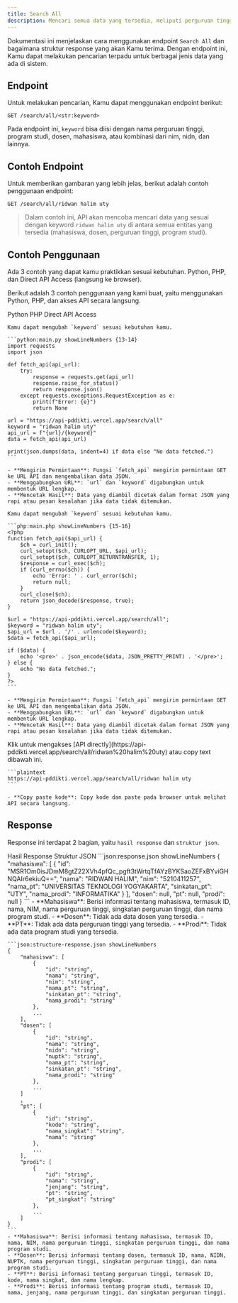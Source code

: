 ```yaml
---
title: Search All
description: Mencari semua data yang tersedia, meliputi perguruan tinggi, program studi, dosen, dan mahasiswa.
---
```


Dokumentasi ini menjelaskan cara menggunakan endpoint `Search All` dan bagaimana struktur response yang akan Kamu terima. Dengan endpoint ini, Kamu dapat melakukan pencarian terpadu untuk berbagai jenis data yang ada di sistem.

## Endpoint

Untuk melakukan pencarian, Kamu dapat menggunakan endpoint berikut:

```plaintext
GET /search/all/<str:keyword>
```

Pada endpoint ini, `keyword` bisa diisi dengan nama perguruan tinggi, program studi, dosen, mahasiswa, atau kombinasi dari nim, nidn, dan lainnya.

## Contoh Endpoint

Untuk memberikan gambaran yang lebih jelas, berikut adalah contoh penggunaan endpoint:

```plaintext
GET /search/all/ridwan halim uty
```

> Dalam contoh ini, API akan mencoba mencari data yang sesuai dengan keyword `ridwan halim uty` di antara semua entitas yang tersedia (mahasiswa, dosen, perguruan tinggi, program studi).

## Contoh Penggunaan

<Note type="danger" title="perhatian!">
  Ada 3 contoh yang dapat kamu praktikkan sesuai kebutuhan. Python, PHP, dan Direct API Access (langsung ke browser).
</Note>

Berikut adalah 3 contoh penggunaan yang kami buat, yaitu menggunakan Python, PHP, dan akses API secara langsung.

<Tabs defaultValue="python" className="pt-5 pb-1">
  <TabsList>
    <TabsTrigger value="python">Python</TabsTrigger>
    <TabsTrigger value="php">PHP</TabsTrigger>
    <TabsTrigger value="direct">Direct API Access</TabsTrigger>
  </TabsList>
  <TabsContent value="python">

    Kamu dapat mengubah `keyword` sesuai kebutuhan kamu.

    ```python:main.py showLineNumbers {13-14}
    import requests
    import json

    def fetch_api(api_url):
        try:
            response = requests.get(api_url)
            response.raise_for_status()
            return response.json()
        except requests.exceptions.RequestException as e:
            print(f"Error: {e}")
            return None

    url = "https://api-pddikti.vercel.app/search/all"
    keyword = "ridwan halim uty"
    api_url = f"{url}/{keyword}"
    data = fetch_api(api_url)

    print(json.dumps(data, indent=4) if data else "No data fetched.")
    ```

    - **Mengirim Permintaan**: Fungsi `fetch_api` mengirim permintaan GET ke URL API dan mengembalikan data JSON.
    - **Menggabungkan URL**: `url` dan `keyword` digabungkan untuk membentuk URL lengkap.
    - **Mencetak Hasil**: Data yang diambil dicetak dalam format JSON yang rapi atau pesan kesalahan jika data tidak ditemukan.
  </TabsContent>
  <TabsContent value="php">

    Kamu dapat mengubah `keyword` sesuai kebutuhan kamu.

    ```php:main.php showLineNumbers {15-16}
    <?php
    function fetch_api($api_url) {
        $ch = curl_init();
        curl_setopt($ch, CURLOPT_URL, $api_url);
        curl_setopt($ch, CURLOPT_RETURNTRANSFER, 1);
        $response = curl_exec($ch);
        if (curl_errno($ch)) {
            echo 'Error: ' . curl_error($ch);
            return null;
        }
        curl_close($ch);
        return json_decode($response, true);
    }

    $url = "https://api-pddikti.vercel.app/search/all";
    $keyword = "ridwan halim uty";
    $api_url = $url . '/' . urlencode($keyword);
    $data = fetch_api($api_url);

    if ($data) {
        echo '<pre>' . json_encode($data, JSON_PRETTY_PRINT) . '</pre>';
    } else {
        echo "No data fetched.";
    }
    ?>
    ```

    - **Mengirim Permintaan**: Fungsi `fetch_api` mengirim permintaan GET ke URL API dan mengembalikan data JSON.
    - **Menggabungkan URL**: `url` dan `keyword` digabungkan untuk membentuk URL lengkap.
    - **Mencetak Hasil**: Data yang diambil dicetak dalam format JSON yang rapi atau pesan kesalahan jika data tidak ditemukan.
  </TabsContent>
  <TabsContent value="direct">
    Klik untuk mengakses [API directly](https://api-pddikti.vercel.app/search/all/ridwan%20halim%20uty) atau copy text dibawah ini.

    ```plaintext
    https://api-pddikti.vercel.app/search/all/ridwan halim uty
    ```

    - **Copy paste kode**: Copy kode dan paste pada browser untuk melihat API secara langsung.
  </TabsContent>
</Tabs>

## Response

Response ini terdapat 2 bagian, yaitu `hasil response` dan `struktur json`.

<Tabs defaultValue="hasil" className="pt-5 pb-1">
  <TabsList>
    <TabsTrigger value="hasil">Hasil Response</TabsTrigger>
    <TabsTrigger value="struktur">Struktur JSON</TabsTrigger>
  </TabsList>
  <TabsContent value="hasil">
    ```json:response.json showLineNumbers
    {
        "mahasiswa": [
            {
                "id": "MSR1Om0isJDmM8gtZ22XVh4pfQc_pgft3tWrtqTfAYzBYKSaoZEFxBYviGHNQAIr6ekiuQ==",
                "nama": "RIDWAN HALIM",
                "nim": "5210411257",
                "nama_pt": "UNIVERSITAS TEKNOLOGI YOGYAKARTA",
                "sinkatan_pt": "UTY",
                "nama_prodi": "INFORMATIKA"
            }
        ],
        "dosen": null,
        "pt": null,
        "prodi": null
    }
    ```
    - **Mahasiswa**: Berisi informasi tentang mahasiswa, termasuk ID, nama, NIM, nama perguruan tinggi, singkatan perguruan tinggi, dan nama program studi.
    - **Dosen**: Tidak ada data dosen yang tersedia.
    - **PT**: Tidak ada data perguruan tinggi yang tersedia.
    - **Prodi**: Tidak ada data program studi yang tersedia.
  </TabsContent>
  <TabsContent value="struktur">

    ```json:structure-response.json showLineNumbers
    {
        "mahasiswa": [
            {
                "id": "string",
                "nama": "string",
                "nim": "string",
                "nama_pt": "string",
                "sinkatan_pt": "string",
                "nama_prodi": "string"
            },
            ...
        ],
        "dosen": [
            {
                "id": "string",
                "nama": "string",
                "nidn": "string",
                "nuptk": "string",
                "nama_pt": "string",
                "sinkatan_pt": "string",
                "nama_prodi": "string"
            },
            ...
        ]
        ,
        "pt": [
            {
                "id": "string",
                "kode": "string",
                "nama_singkat": "string",
                "nama": "string"
            },
            ...
        ],
        "prodi": [
            {
                "id": "string",
                "nama": "string",
                "jenjang": "string",
                "pt": "string",
                "pt_singkat": "string"
            },
            ...
        ]
    }
    ```
    - **Mahasiswa**: Berisi informasi tentang mahasiswa, termasuk ID, nama, NIM, nama perguruan tinggi, singkatan perguruan tinggi, dan nama program studi.
    - **Dosen**: Berisi informasi tentang dosen, termasuk ID, nama, NIDN, NUPTK, nama perguruan tinggi, singkatan perguruan tinggi, dan nama program studi.
    - **PT**: Berisi informasi tentang perguruan tinggi, termasuk ID, kode, nama singkat, dan nama lengkap.
    - **Prodi**: Berisi informasi tentang program studi, termasuk ID, nama, jenjang, nama perguruan tinggi, dan singkatan perguruan tinggi.
  </TabsContent>
</Tabs>